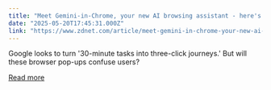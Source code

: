 ```yaml
---
title: "Meet Gemini-in-Chrome, your new AI browsing assistant - here's who gets to use it"
date: "2025-05-20T17:45:31.000Z"
link: "https://www.zdnet.com/article/meet-gemini-in-chrome-your-new-ai-browsing-assistant-heres-who-gets-to-use-it/"
---
```


Google looks to turn '30-minute tasks into three-click journeys.' But will these browser pop-ups confuse users?

[Read more](https://www.zdnet.com/article/meet-gemini-in-chrome-your-new-ai-browsing-assistant-heres-who-gets-to-use-it/)
